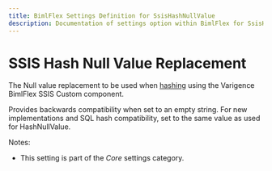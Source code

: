 ---
title: BimlFlex Settings Definition for SsisHashNullValue
description: Documentation of settings option within BimlFlex for SsisHashNullValue
---
<head>
  <meta name="varigenceProduct" content="BimlFlex"></meta>
  <meta name="varigenceArticleType" content="Reference"></meta>
</head>


# SSIS Hash Null Value Replacement

The Null value replacement to be used when [hashing](../../concepts/hashing) using the Varigence BimlFlex SSIS Custom component.

Provides backwards compatibility when set to an empty string. For new implementations and SQL hash compatibility, set to the same value as used for HashNullValue.

Notes:

* This setting is part of the *Core* settings category.

